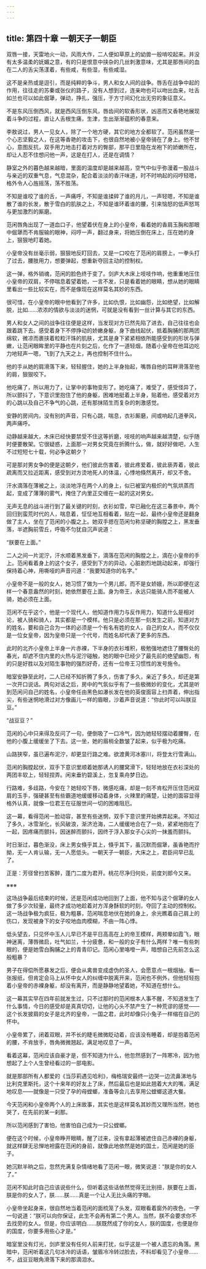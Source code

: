 ```yaml
---
---
---
```

title: 第四十章 一朝天子一朝臣
---




双唇一接，天雷地火一动，风雨大作，二人便如草原上的幼兽一般啃咬起来。并没有太多温柔的妩媚之意，有的只是恨意中挟杂的几丝刺激意味，尤其是那唇间的血在二人的舌尖荡漾着，有些咸，有些湿，有些咸湿。

这不是亲热或是逗引，而是纯粹的争斗，男人和女人间的战争。唇舌在战争中起的作用，往往走的苏秦或张仪的路子，没有人想到过，连亲吻也可以吻出血来，吐舌如兰也可以如此倔犟，弹动，挣扎，强压，于方寸间幻化出无穷的象征意义。

不是东风压倒西风，就是西风压倒东风，唇齿间的软香形状，凶恶而又香艳地展现着斗争的过程，直让人舌根生痛，生津，生出渐渐蕴积的春意来。

李敖说过，男人一见女人，除了一个地方硬，其它的地方全都软了。范闲虽然是一个心志坚毅之人，在这等香艳的攻击下，也很自然地被小皇帝骑在了身上。他不甘心，意图反抗，双手用力地击打着对方的臀部，那平日里隐在龙袍下的娇嫩所在，却让人忍不住想问他一声，这是在打人，还是在调情？

静室之外的暮色越来越暗，里面的温度却是越来越高，空气中似乎弥漫着一股战斗与亲近的双重气息，气息混杂，配合着淡淡的香汗味道，时不时响起的闷哼轻嗯，格外令人心旌摇荡，荡不胜荡。

不知是谁咬了谁的舌，一声痛呼，不知是谁揉碎了谁的月儿，一声轻嗯，不知是谁散了谁的长发，散于雪白的肌肤之上，不知是谁环着谁的腰，引来恼怒的低声怒骂与更加激烈的厮磨。

范闲唇角出现了一道血口子，他望着伏在身上的小皇帝，看着她的香肩玉胸和那眼中倔犟而不肯服输的眼神，闷哼一声，翻过身来，将她压倒在床上，压在她的身上，狠狠地盯着她。

小皇帝没有丝毫示弱，狠狠地反盯回去，又是一口咬在了范闲的肩膀上，一拳头打了过去，腰肢用力，想要弹起，想重新夺回主动的控制权。

这一弹，格外销魂，范闲的脸色终于变了。剑庐大木床上吱吱作响，他重重地压住小皇帝的双肩，不停喘息着望着她，一言不发，只是看着她的眼睛，想从她的眼睛里看出一些比较实在，而不是像现在这样莫名其妙的东西。

很可惜，在小皇帝的眼中他看到了许多，比如仇恨，比如幽怨，比如绝望，比如解脱，比如……浓浓的情欲与淡淡的迷惘，可就是没有看到一丝计算与其它的东西。

男人和女人之间的战争往往便是这样，当发现对方已然先陷了进去，自己往往也会跟着跳下去。感受着身下不停挣动的娇嫩身躯，身下曲线起伏，抵着胸脯的那两团绵软，微凉而裹挟着粒粒汗珠的肌肤，尤其是身下紧紧相依所能感受到的形状与弹嫩，让范闲眼眸里的平静也在片刻之后，化作了一道轻烟，随着小皇帝在他耳边吃力地轻声一嗯，飞到了九天之上，再也控制不住什么。

他的手从她的肩滑落下来，轻轻握住，她的上半身抬起，嘴唇自他的耳畔滑落至他的肩，狠狠咬下。

他吃痛了，所以用力了，让掌中的事物变形了。她吃痛了，难受了，感受怪异了，所以颤抖了，下意识里抱住了他的身躯，困难地挺着上半身，贴着他，感受着对方的心跳以及自己不争气的心跳，还有那抹陌生而复杂的刺激感觉。

安静的房间内，没有别的声音，只有心跳，喘息，衣衫厮磨，间或响起几道拳风，两声痛呼。

动静越来越大，木床已经快要禁受不住这等折磨，吱吱的响声越来越清楚，似乎随时便要散架。它很疑惑，上面那一对男女究竟在折腾什么，做，就好好做吧，人生不过短短七十载，何必争这朝夕？

可是那对男女争的便是这朝夕，他们彼此伤害着，彼此疼爱着，彼此亵弄着，彼此疏离而又拉近距离，感受到对方烫地死人的体温，心悸地倏然离开，却又不舍。

汗水滴落在薄被之上，淡淡地浮在两个人的身上，似已被室内极炽的气氛烘蒸而起，变成了薄薄的雾气，掩住了内里正交缠在一起的这对男女。

无声无息的战斗进行到了最关键的时刻，衣衫如雪，早已融化在这三春景中，两个回归到蛮荒时代的人，喘息着，怔怔地互相看着，贴在一起，最终小皇帝还是翻身做了主人，坐在了范闲的小腹之上。她双手摁在范闲匀称坚硬的胸膛之上，黑发垂落，半遮胸前雪丘，呼吸不匀犹自沉声说道：

“朕要在上面。”

二人之间一片泥泞，汗水顺着黑发垂下，滴落在范闲的胸膛之上，滴在小皇帝的手上。范闲看着身上的这个女子，感受到下方的异动，心脏剧烈地跳动起来，却强行保持着心神，用嘶哑的声音问道：“我要知道你的名字。”

小皇帝不是一般的女人，她习惯了做为一个男儿郎，而不是女娇娥，所以即便在这样一个春意盎然的时刻，她依然要在上面。身为帝王，永远只能骑人而不能被人骑，她必须在上面。

范闲不在乎这个，他是一个现代人，他知道作用力与反作用力，知道什么是相对论，被人骑和骑人，其实都是一个模样。他只是必须在那一刻发生之前，知道对方的姓名，要和自己合为一体的必须是一个有名有姓的女人，自己的女人，而不仅仅是一位女皇帝，因为皇帝只是一个代号，而姓名却代表了更多的东西。

此时的北齐小皇帝上半身一片赤裸，下半身的衣衫堆积，极勉强地遮住了腰臀处的春光，却遮不住内里的火热与泥泞碰触，她的眼中已经少了最先前的绝望幽怨，有的只是好胜以及对陌生事物的强烈好奇，还有一位帝王习惯性的发号施令。

暗室安静至此时，二人已经不知折腾了多久，伤害了多久，亲近了多久，却还是第一次开口说话。两句对话之后，房中的气氛似乎有了一些极微妙的变化，尤其是听到范闲问自己的姓名，小皇帝任由黑色如瀑长发在他的英俊面容上扫弄着，伸出指尖，有些迷惘地滑过对方像画儿一样的眉眼，沙着声音说道：“你此时可以叫朕豆豆。”

“战豆豆？”

范闲的心中只来得及反问了一句，便倒吸了一口冷气，因为她轻轻摆动着腰臀，在他的小腹上缓缓坐了下去。这一坐，她的眉梢全数皱了起来，似乎极为吃痛。

山路狭窄，虽已遍布泥泞，却更显行路之难。欲渡黄河冰塞川，将登太行雪满山。

范闲的胸膛起伏，双手下意识里顺着她那诱人的腰窝滑下，轻轻地放在衣衫深处的两团丰软上，轻轻捏弄。闲来垂钓碧溪上，忽复乘舟梦日边。

行路难，多歧路，今安在？她轻咬下唇，微感吃痛，却是一刻不肯松开压住范闲双肩的玉手，强硬甚至有些霸道地缓缓移动着身体，火辣里的痛楚，让她的面容显得格外认真，就像一位君王在征服世间一切的困难阻厄。

这一幕，看得范闲一脸动容，甚至有些迷惘，双手下意识里开始拂弄起来。不知过了多久，冰雪渐化，长风破浪，渐济沧海，二人缓缓地合在了一处，紧紧地抱在了一起，因疼痛而颤抖，因迷醉而颤抖，因终于浮入那女子心尖的一抹羞而颤抖。

时日渐过，暮色渐没，床上男女倏乎其上，倏乎其下，虽沉默而倔犟，虽香艳而拧拗，无一人肯认输，无一人愿低头。一朝天子一朝臣，大床之上，君臣间早已乱了。

正是：芳径曾扫苦客醉，蓬门二度为君开。桃花尽净归何处，前度刘郎今又来。

※※※

这场战争最后结束的时候，还是范闲成功地回到了上面，他不知与这个倔犟的女人做了多少次较量，最终才成功地趁着对方浑身酥软的时刻，夺回了主动的控制权。这一场战争极为疯狂，极为粗暴，范闲喘息地伏在她的身上，余光瞧着自己肩上的伤口，发现被身下的女子咬地血肉模糊，不由一阵心悸。

低头望去，只见怀中玉人儿早已不是平日高高在上的帝王模样，两颊晕如霞飞，眼神迷离，薄唇微启，吐气如兰，十分疲惫，和一般的女子有什么两样？唯一有些刺眼的，便是她雪白胸脯之上的青青印记。范闲心里咯噔一声，暗想自己先前怎么这般粗暴？

男子在得偿所愿暴发之后，便会从禽兽变成虚伪的圣人，会愿意点一根烟抽，看一张报纸，但肯定会马上从怀中女人的纠缠中脱离开来，范闲也不例外，但他轻轻抱着小皇帝的赤裸身躯，却没有离开，而是静静地望着她，不知道在想什么。

这一幕其实早在四年前就发生过，只不过那时的范闲根本人事不醒，不知道发生了什么事情，今日的感受却是真真切切，让他的心头不禁产生了一种荒谬的感觉——这个长发披肩的女子是北齐的皇帝，一国之君，此时却像只小兔子一样缩在自己的怀中。

小皇帝累了，闭着双眼，并不长的睫毛微微眨动着，应该没有睡着，却是抱着范闲的腰，不肯放手，唇角微微翘起，满足地叹息了一声。

看着这幕，范闲应该自豪才是，但不知道为什么，他忽然感到了一阵寒冷，因为他想起了上个人生曾经看过的一部电影。

就是那部所有人都爱的《当莎莉遇见哈利》，梅格瑞安最终一边哭一边流鼻涕地与比利克里斯托，这个十来年的好友上了床，然后最后也是如此翘着大大的嘴，满足地叹息——就像是一只受了孕的母螳螂，准备等会儿去享用公螳螂这道大餐。

今天范闲和小皇帝两个人的上床故事，其实也是这样莫名其妙而又理所当然，她也哭了，在先前的某一刹那。

所以范闲感到了害怕，他害怕自己成为一只公螳螂。

便在这个时候，小皇帝睁开眼睛，醒了过来，没有拿起薄被遮住自己赤裸的身躯，就这样肆无忌惮地袒露在范闲的身前，就像此地依然是她的国土，范闲是她的臣子。

她沉默半晌之后，忽然充满复杂情绪地看了范闲一眼，微笑说道：“朕是你的女人了。”

范闲不知此时自己应该说些什么，但听着这些话依然觉得无比别扭，朕要在上面，朕是你的女人了，朕……朕……真是一个让人无比头痛的字眼。

小皇帝坐起身来，很自然地当着范闲的面梳笼了头发，双眼看着窗外的夜色，一字一句说道：“朕可以向你保证，此生不会再有第二个男人。当然，朕不会要求你不去找旁的女人。但是，你应该明白……朕既然成了你的女人，朕的国度，也便是你的国度，你要多用些心才是。”

暗室里没有灯光，剑庐里没有任何人前来打扰，似乎这是一个被人遗忘的角落。黑暗中，范闲听着这几句冰冷的话语，皱眉冷冷转过脸去，不料却看见了小皇帝……不，战豆豆眼角滑落下来的那滴泪水。